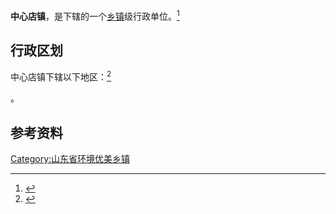 {{中国乡级行政区|37/08/83/105/000}}

'''中心店镇'''，是{{PRC admin/fullname|37/08/83/105/000|3}}下辖的一个[[乡镇|乡镇]]级行政单位。<ref>{{PRC admin/ref sgc|{{PRC admin/parent|37/08/83/105/000}}}}</ref>

== 行政区划 ==

中心店镇下辖以下地区：<ref>{{PRC admin/ref sgc|37/08/83/105/000}}</ref>

{{PRC admin/children|37/08/83/105/000}}。

== 参考资料 ==

{{reflist}}

{{行政区划小作品}}
{{PRC admin/navcat|37/08/83/105/000}}

[[Category:山东省环境优美乡镇|Category:山东省环境优美乡镇]]